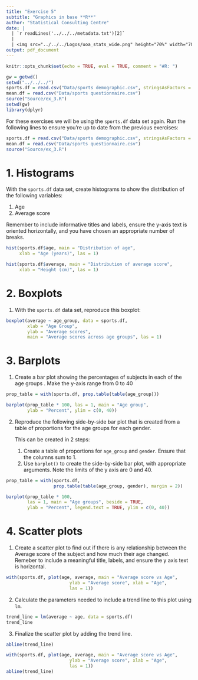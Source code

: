 ```yaml
---
title: "Exercise 5"
subtitle: "Graphics in base **R**"
author: "Statistical Consulting Centre"
date: |
  | `r readLines('../../../metadata.txt')[2]`
  |
  | <img src="../../../Logos/uoa_stats_wide.png" height="70%" width="70%">
output: pdf_document
---
```


```r
knitr::opts_chunk$set(echo = TRUE, eval = TRUE, comment = "#R: ")

gw = getwd()
setwd("../../../")
sports.df = read.csv("Data/sports demographic.csv", stringsAsFactors = FALSE)
mean.df = read.csv("Data/sports questionnaire.csv")
source("Source/ex_3.R")
setwd(gw)
library(dplyr)
```

For these exercises we will be using the `sports.df` data set again. Run the following lines to ensure you're up to date from the previous exercises:

```r
sports.df = read.csv("Data/sports demographic.csv", stringsAsFactors = FALSE)
mean.df = read.csv("Data/sports questionnaire.csv")
source("Source/ex_3.R")
```

# 1. Histograms

With the `sports.df` data set, create histograms to show the distribution of the following variables:

1. Age
2. Average score

Remember to include informative titles and labels, ensure the y-axis text is oriented horizontally, and you have chosen an appropriate number of breaks.

```r
hist(sports.df$age, main = "Distribution of age",
     xlab = "Age (years)", las = 1)
```

```r
hist(sports.df$average, main = "Distribution of average score",
     xlab = "Height (cm)", las = 1)
```

\pagebreak

# 2. Boxplots

1. With the `sports.df` data set, reproduce this boxplot:

```r
boxplot(average ~ age_group, data = sports.df,
        xlab = "Age Group", 
        ylab = "Average scores",
        main = "Average scores across age groups", las = 1)
```


# 3. Barplots

1. Create a bar plot showing the percentages of subjects in each of the age groups . Make the y-axis range from 0 to 40

```r
prop_table = with(sports.df, prop.table(table(age_group)))

barplot(prop_table * 100, las = 1, main = "Age group",  
        ylab = "Percent", ylim = c(0, 40))
```

2. Reproduce the following side-by-side bar plot that is created from a table of proportions for the age groups for each gender. 

    This can be created in 2 steps:

    1. Create a table of proportions for `age_group` and `gender`. Ensure that the columns sum to 1.
    2. Use `barplot()` to create the side-by-side bar plot, with appropriate arguments. Note the limits of the y axis are 0 and 40.

```r
prop_table = with(sports.df, 
                  prop.table(table(age_group, gender), margin = 2))

barplot(prop_table * 100,
        las = 1, main = "Age groups", beside = TRUE,
        ylab = "Percent", legend.text = TRUE, ylim = c(0, 40))
```

# 4. Scatter plots

1. Create a scatter plot to find out if there is any relationship between the 
Average score of the subject and how much their age changed. Remeber to include a meaningful title, labels, and ensure the y axis text is horizontal.

```r
with(sports.df, plot(age, average, main = "Average score vs Age",
                        ylab = "Average score", xlab = "Age",
                        las = 1))
```

2. Calculate the parameters needed to include a trend line to this plot using `lm`.

```r
trend_line = lm(average ~ age, data = sports.df)
trend_line
```

3. Finalize the scatter plot by adding the trend line.

```r
abline(trend_line)
```

```r
with(sports.df, plot(age, average, main = "Average score vs Age",
                        ylab = "Average score", xlab = "Age",
                        las = 1))
abline(trend_line)
```
